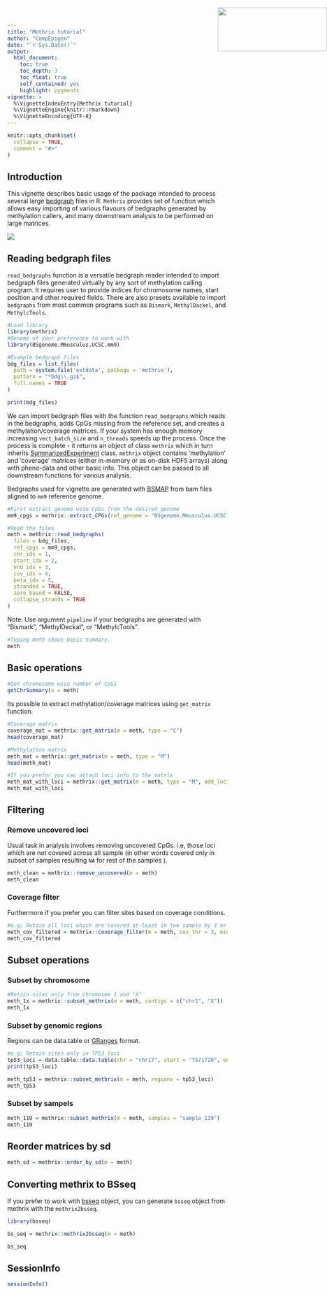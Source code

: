 ```yaml
---
title: "Methrix tutorial"
author: "CompEpigen"
date: "`r Sys.Date()`"
output: 
  html_document:
    toc: true
    toc_depth: 3
    toc_float: true
    self_contained: yes
    highlight: pygments
vignette: >
  %\VignetteIndexEntry{Methrix tutorial}
  %\VignetteEngine{knitr::rmarkdown}
  %\VignetteEncoding{UTF-8}
---
```


```r
knitr::opts_chunk$set(
  collapse = TRUE,
  comment = "#>"
)
```

<img src="methrix_logo.png" height="100" width="250" style="position:absolute;top:30px;right:0px;" />

## Introduction
This vignette describes basic usage of the package intended to process several large [bedgraph](https://genome.ucsc.edu/goldenPath/help/bedgraph.html) files in R. `Methrix` provides set of function which allows easy importing of various flavours of bedgraphs generated by methylation callers, and many downstream analysis to be performed on large matrices.

![](overview.png)

## Reading bedgraph files
`read_bedgraphs` function is a versatile bedgraph reader intended to import bedgraph files generated virtually by any sort of methylation calling program. It requires user to provide indices for chromosome names, start position and other required fields. There are also presets available to import `bedgraphs` from most common programs such as `Bismark`, `MethylDackel`, and `MethylcTools`.

```r
#Load library
library(methrix)
#Genome of your preference to work with
library(BSgenome.Mmusculus.UCSC.mm9) 
```


```r
#Example bedgraph files
bdg_files = list.files(
  path = system.file('extdata', package = 'methrix'),
  pattern = "*bdg\\.gz$",
  full.names = TRUE
)

print(bdg_files)
```

We can import bedgraph files with the function `read_bedgraphs` which reads in the bedgraphs, adds CpGs missing from the reference set, and creates a methylation/coverage matrices. If your system has enough memory increasing `vect_batch_size` and `n_threads` speeds up the process. Once the process is complete - it returns an object of class `methrix` which in turn inherits [SummarizedExperiment](https://bioconductor.org/packages/release/bioc/vignettes/SummarizedExperiment/inst/doc/SummarizedExperiment.html) class. `methrix` object contains 'methylation' and 'coverage' matrices (either in-memory or as on-disk HDF5 arrays) along with pheno-data and other basic info. This object can be passed to all downstream functions for various analysis.

Bedgraphs used for vignette are generated with [BSMAP](https://bmcbioinformatics.biomedcentral.com/articles/10.1186/1471-2105-10-232) from bam files aligned to `mm9` reference genome. 

```r
#First extract genome wide CpGs from the desired genome
mm9_cpgs = methrix::extract_CPGs(ref_genome = "BSgenome.Mmusculus.UCSC.mm9", bored = FALSE)
```

```r
#Read the files
meth = methrix::read_bedgraphs(
  files = bdg_files,
  ref_cpgs = mm9_cpgs,
  chr_idx = 1,
  start_idx = 2,
  end_idx = 3,
  cov_idx = 4,
  beta_idx = 5,
  stranded = TRUE,
  zero_based = FALSE, 
  collapse_strands = TRUE
)
```

Note: Use argument `pipeline` if your bedgraphs are generated with "Bismark", "MethylDeckal", or "MethylcTools".

```r
#Typing meth shows basic summary.
meth
```

## Basic operations
```r
#Get chromosome wise number of CpGs
getChrSummary(x = meth)
```

Its possible to extract methylation/coverage matrices using `get_matrix` function.
```r
#Coverage matrix
coverage_mat = methrix::get_matrix(m = meth, type = "C")
head(coverage_mat)
```

```r
#Methylation matrix
meth_mat = methrix::get_matrix(m = meth, type = "M")
head(meth_mat)
```

```r
#If you prefer you can attach loci info to the matrix
meth_mat_with_loci = methrix::get_matrix(m = meth, type = "M", add_loci = TRUE)
meth_mat_with_loci
```

## Filtering
### Remove uncovered loci
Usual task in analysis involves removing uncovered CpGs. i.e, those loci which are not covered across all sample (in other words covered only in subset of samples resulting `NA` for rest of the samples ).
```r
meth_clean = methrix::remove_uncovered(m = meth)
meth_clean
```

### Coverage filter
Furthermore if you prefer you can filter sites based on coverage conditions.
```r
#e.g; Retain all loci which are covered at-least in two sample by 3 or more reads
meth_cov_filtered = methrix::coverage_filter(m = meth, cov_thr = 3, min_samples = 2, n_threads = 3)
meth_cov_filtered
```

## Subset operations
### Subset by chromosome
```r
#Retain sites only from chromosme 1 and "X"
meth_1x = methrix::subset_methrix(m = meth, contigs = c("chr1", "X"))
meth_1x
```

### Subset by genomic regions
Regions can be data.table or [GRanges](https://kasperdanielhansen.github.io/genbioconductor/html/GenomicRanges_GRanges.html#granges) format.
```r
#e.g; Retain sites only in TP53 loci 
tp53_loci = data.table::data.table(chr = "chr17", start = "7571720", end = "7590868")
print(tp53_loci)

meth_tp53 = methrix::subset_methrix(m = meth, regions = tp53_loci)
meth_tp53
```

### Subset by sampels
```r
meth_119 = methrix::subset_methrix(m = meth, samples = "sample_119")
meth_119
```

## Reorder matrices by sd
```r
meth_sd = methrix::order_by_sd(m = meth)
```

## Converting methrix to BSseq
If you prefer to work with [bsseq](https://bioconductor.org/packages/release/bioc/vignettes/bsseq/inst/doc/bsseq.html#3_using_objects_of_class_bsseq) object, you can generate `bsseq` object from methrix with the `methrix2bsseq`. 
```r
library(bsseq)
```

```r
bs_seq = methrix::methrix2bsseq(m = meth)

bs_seq
```

## SessionInfo
```r
sessionInfo()
```

